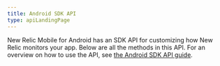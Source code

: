 ```yaml
---
title: Android SDK API
type: apiLandingPage
---
```


New Relic Mobile for Android has an SDK API for customizing how New Relic monitors your app. Below are all the methods in this API. For an overview on how to use the API, see [the Android SDK API guide](/docs/mobile-monitoring/new-relic-mobile-android/install-configure/work-android-sdk-api).

